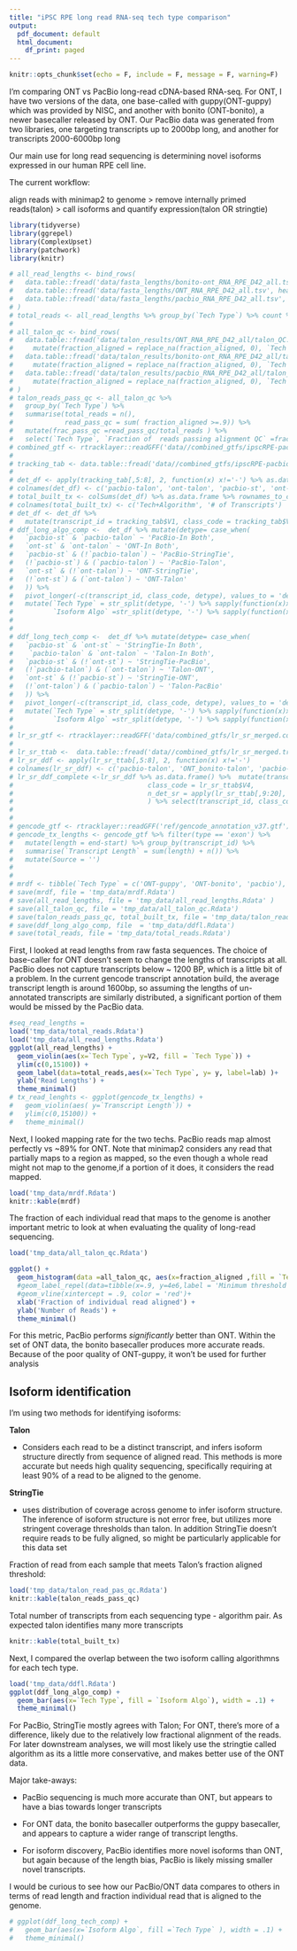```yaml
---
title: "iPSC RPE long read RNA-seq tech type comparison"
output:
  pdf_document: default
  html_document:
    df_print: paged
---
```


```r
knitr::opts_chunk$set(echo = F, include = F, message = F, warning=F)
```


I'm comparing ONT vs PacBio long-read cDNA-based RNA-seq. For ONT, I have two versions of the data, one base-called with guppy(ONT-guppy) which was provided by NISC, and another with bonito (ONT-bonito), a newer basecaller released by ONT. Our PacBio data was generated from two libraries, one targeting transcripts up to 2000bp long, and another for transcripts 2000-6000bp long

Our main use for long read sequencing is determining novel isoforms expressed in our human RPE cell line. 

The current workflow:

align reads with minimap2 to genome > remove internally primed reads(talon) > call isoforms and quantify expression(talon OR stringtie)

```r
library(tidyverse)
library(ggrepel)
library(ComplexUpset)
library(patchwork)
library(knitr)

# all_read_lengths <- bind_rows(
#   data.table::fread('data/fasta_lengths/bonito-ont_RNA_RPE_D42_all.tsv', header=F) %>% as.data.frame %>% mutate(`Tech Type` = 'ONT-bonito'),
#   data.table::fread('data/fasta_lengths/ONT_RNA_RPE_D42_all.tsv', header=F) %>% as.data.frame %>% mutate(`Tech Type` = 'ONT-guppy'),
#   data.table::fread('data/fasta_lengths/pacbio_RNA_RPE_D42_all.tsv', header = F) %>% as.data.frame %>% mutate(`Tech Type` = 'pacbio')
# )
# total_reads <- all_read_lengths %>% group_by(`Tech Type`) %>% count %>% mutate(lab = paste0('n=', n), y=15050)
# 
# all_talon_qc <- bind_rows(
#   data.table::fread('data/talon_results/ONT_RNA_RPE_D42_all/talon_QC.log', skip='#') %>% as.data.frame %>%
#     mutate(fraction_aligned = replace_na(fraction_aligned, 0), `Tech Type` = 'ONT-guppy') %>% select(`Tech Type`, fraction_aligned),
#   data.table::fread('data/talon_results/bonito-ont_RNA_RPE_D42_all/talon_QC.log', skip='#') %>% as.data.frame %>%
#     mutate(fraction_aligned = replace_na(fraction_aligned, 0), `Tech Type` = 'ONT-bonito') %>% select(`Tech Type`, fraction_aligned),
#   data.table::fread('data/talon_results/pacbio_RNA_RPE_D42_all/talon_QC.log', skip='#') %>% as.data.frame %>%
#     mutate(fraction_aligned = replace_na(fraction_aligned, 0), `Tech Type` = 'pacbio') %>% select(`Tech Type`, fraction_aligned),
# )
# talon_reads_pass_qc <- all_talon_qc %>%
#   group_by(`Tech Type`) %>%
#   summarise(total_reads = n(),
#             read_pass_qc = sum( fraction_aligned >=.9)) %>%
#   mutate(frac_pass_qc =read_pass_qc/total_reads ) %>%
#   select(`Tech Type`, `Fraction of  reads passing alignment QC` =frac_pass_qc )
# combined_gtf <- rtracklayer::readGFF('data//combined_gtfs/ipscRPE-pacbio-ONT_talon_vs_st.combined.gtf')
# 
# tracking_tab <- data.table::fread('data//combined_gtfs/ipscRPE-pacbio-ONT_talon_vs_st.tracking', header = F)
# 
# det_df <- apply(tracking_tab[,5:8], 2, function(x) x!='-') %>% as.data.frame
# colnames(det_df) <- c('pacbio-talon', 'ont-talon', 'pacbio-st', 'ont-st')
# total_built_tx <- colSums(det_df) %>% as.data.frame %>% rownames_to_column
# colnames(total_built_tx) <- c('Tech+Algorithm', '# of Transcripts')
# det_df <- det_df %>%
#   mutate(transcript_id = tracking_tab$V1, class_code = tracking_tab$V4) %>% select(transcript_id, class_code, everything())
# ddf_long_algo_comp <-  det_df %>% mutate(detype= case_when(
#   `pacbio-st` & `pacbio-talon` ~ 'PacBio-In Both',
#   `ont-st` & `ont-talon` ~ 'ONT-In Both',
#   `pacbio-st` & (!`pacbio-talon`) ~ 'PacBio-StringTie',
#   (!`pacbio-st`) & (`pacbio-talon`) ~ 'PacBio-Talon',
#   `ont-st` & (!`ont-talon`) ~ 'ONT-StringTie',
#   (!`ont-st`) & (`ont-talon`) ~ 'ONT-Talon'
#   )) %>%
#   pivot_longer(-c(transcript_id, class_code, detype), values_to = 'det') %>% filter(det) %>%
#   mutate(`Tech Type` = str_split(detype, '-') %>% sapply(function(x)x[1]),
#          `Isoform Algo` =str_split(detype, '-') %>% sapply(function(x)x[2]))
# 
# 
# ddf_long_tech_comp <-  det_df %>% mutate(detype= case_when(
#   `pacbio-st` & `ont-st` ~ 'StringTie-In Both',
#    `pacbio-talon` & `ont-talon` ~ 'Talon-In Both',
#   `pacbio-st` & (!`ont-st`) ~ 'StringTie-PacBio',
#   (!`pacbio-talon`) & (`ont-talon`) ~ 'Talon-ONT',
#   `ont-st` & (!`pacbio-st`) ~ 'StringTie-ONT',
#   (!`ont-talon`) & (`pacbio-talon`) ~ 'Talon-PacBio'
#   )) %>%
#   pivot_longer(-c(transcript_id, class_code, detype), values_to = 'det') %>% filter(det) %>%
#   mutate(`Tech Type` = str_split(detype, '-') %>% sapply(function(x)x[2]),
#          `Isoform Algo` =str_split(detype, '-') %>% sapply(function(x)x[1]))
# 
# lr_sr_gtf <- rtracklayer::readGFF('data/combined_gtfs/lr_sr_merged.combined.gtf')
# 
# lr_sr_ttab <-  data.table::fread('data//combined_gtfs/lr_sr_merged.tracking', header = F)
# lr_sr_ddf <- apply(lr_sr_ttab[,5:8], 2, function(x) x!='-')
# colnames(lr_sr_ddf) <- c('pacbio-talon', 'ONT_bonito-talon', 'pacbio-st', 'ONT_bonito-st')
# lr_sr_ddf_complete <-lr_sr_ddf %>% as.data.frame() %>%  mutate(transcript_id = lr_sr_ttab$V1,
#                                  class_code = lr_sr_ttab$V4,
#                                  n_det_sr = apply(lr_sr_ttab[,9:20], 2, function(x) x!='-') %>% rowSums,
#                                  ) %>% select(transcript_id, class_code, everything())
# 
# 
# gencode_gtf <- rtracklayer::readGFF('ref/gencode_annotation_v37.gtf')
# gencode_tx_lengths <- gencode_gtf %>% filter(type == 'exon') %>%
#   mutate(length = end-start) %>% group_by(transcript_id) %>%
#   summarise(`Transcript Length` = sum(length) + n()) %>%
#   mutate(Source = '')
# 
# 
# mrdf <- tibble(`Tech Type` = c('ONT-guppy', 'ONT-bonito', 'pacbio'), `Mapping Rate` = c('89.37%', '89.50%','99.99%'))
# save(mrdf, file = 'tmp_data/mrdf.Rdata')
# save(all_read_lengths, file = 'tmp_data/all_read_lengths.Rdata' )
# save(all_talon_qc, file = 'tmp_data/all_talon_qc.Rdata')
# save(talon_reads_pass_qc, total_built_tx, file = 'tmp_data/talon_read_pas_qc.Rdata')
# save(ddf_long_algo_comp, file  = 'tmp_data/ddfl.Rdata')
# save(total_reads, file = 'tmp_data/total_reads.Rdata')
```

First, I looked at read lengths from raw fasta sequences. The choice of base-caller for ONT doesn't seem to change the lengths of transcripts at all. PacBio does not capture transcripts below ~ 1200 BP, which is a little bit of a problem. In the current gencode transcript annotation build, the average transcript length is around 1600bp, so assuming the lengths of un-annotated transcripts are similarly distributed, a significant portion of them would be missed by the PacBio data.

```r
#seq_read_lengths = 
load('tmp_data/total_reads.Rdata')
load('tmp_data/all_read_lengths.Rdata')
ggplot(all_read_lengths) + 
  geom_violin(aes(x=`Tech Type`, y=V2, fill = `Tech Type`)) + 
  ylim(c(0,15100)) +
  geom_label(data=total_reads,aes(x=`Tech Type`, y= y, label=lab) )+ 
  ylab('Read Lengths') + 
  theme_minimal()
# tx_read_lenghts <- ggplot(gencode_tx_lengths) + 
#   geom_violin(aes( y=`Transcript Length`)) + 
#   ylim(c(0,15100)) +
#   theme_minimal()
```

Next, I looked mapping rate for the two techs. PacBio reads map almost perfectly vs ~89% for ONT. Note that minimap2 considers any read that partially maps to a region as mapped, so the even though a whole read might not map to the genome,if a portion of it does, it considers the read mapped. 


```r
load('tmp_data/mrdf.Rdata')
knitr::kable(mrdf)
```

The fraction of each individual read that maps to the genome is another important metric to look at when evaluating the quality of long-read sequencing.

```r
load('tmp_data/all_talon_qc.Rdata')

ggplot() + 
  geom_histogram(data =all_talon_qc, aes(x=fraction_aligned ,fill = `Tech Type`), alpha = .4, bins=60, position = 'identity') +
  #geom_label_repel(data=tibble(x=.9, y=4e6,label = 'Minimum threshold \nfor further analysis'), aes(x=x,y=y, label=label), nudge_x = -.15)+
  #geom_vline(xintercept = .9, color = 'red')+
  xlab('Fraction of individual read aligned') +
  ylab('Number of Reads') +
  theme_minimal()
```

For this metric, PacBio performs *significantly* better than ONT. Within the set of ONT data, the bonito basecaller produces more accurate reads. Because of the poor quality of ONT-guppy, it won't be used for further analysis

## Isoform identification

I'm using two methods for identifying isoforms:

**Talon**

- Considers each read to be a distinct transcript, and infers isoform structure directly from sequence of aligned read. This methods is more accurate but needs high quality sequencing, specifically requiring at least 90% of a read to be aligned to the genome.

**StringTie**

-  uses distribution of coverage across genome to infer isoform structure. The inference of isoform structure is not error free, but utilizes more stringent coverage thresholds than talon. In addition StringTie doesn't require reads to be fully aligned, so might be particularly applicable for this data set 

Fraction of read from each sample that meets Talon's fraction aligned threshold:

```r
load('tmp_data/talon_read_pas_qc.Rdata')
knitr::kable(talon_reads_pass_qc)
```

Total number of transcripts from each sequencing type - algorithm pair. As expected talon identifies many more transcripts

```r
knitr::kable(total_built_tx)
```

Next, I compared the overlap between the two isoform calling algorithmns for each tech type. 

```r
load('tmp_data/ddfl.Rdata')
ggplot(ddf_long_algo_comp) + 
  geom_bar(aes(x=`Tech Type`, fill = `Isoform Algo`), width = .1) + 
  theme_minimal()
```

For PacBio, StringTie mostly agrees with Talon; For ONT, there's more of a difference, likely due to the relatively low fractional alignment of the reads. For later downstream analyses, we will most likely use the stringtie called algorithm as its a little more conservative, and makes better use of the ONT data.


Major take-aways:

- PacBio sequencing is much more accurate than ONT, but appears to have a bias towards longer transcripts 

- For ONT data, the bonito basecaller outperforms the guppy basecaller, and appears to capture a wider range of transcript lengths.

- For isoform discovery, PacBio identifies more novel isoforms than ONT, but again because of the length bias, PacBio is likely missing smaller novel transcripts.


I would be curious to see how our PacBio/ONT data compares to others in terms of read length and fraction individual read that is aligned to the genome.



```r
# ggplot(ddf_long_tech_comp) + 
#   geom_bar(aes(x=`Isoform Algo`, fill =`Tech Type` ), width = .1) + 
#   theme_minimal()
```


<!-- ## Picking Transcripts to keep -->

<!-- Using some old short read samples, for the final transcriptome, keeping transcripts detected in at least one short read and one long read sample  -->

<!-- ```{r} -->
<!-- library(RBedtools) -->
<!-- all_data_trackfile <- data.table::fread('data/combined_gtfs/lr_sr_merged.tracking', header = F) -->
<!-- all_data_gtf <- rtracklayer::readGFF('data/combined_gtfs/lr_sr_merged.combined.gtf') -->
<!-- ref_gtf <- rtracklayer::readGFF('ref/gencode_annotation_v37.gtf') -->
<!-- one_lr_talon <- all_data_trackfile %>% as.data.frame %>% {.$V5 != '-' | .$V6 !='-'} -->
<!-- #one_lr_st <- all_data_trackfile %>% as.data.frame %>% {.$V7 != '-' | .$V8 !='-'} -->
<!-- one_sr <- all_data_trackfile %>% as.data.frame %>% select(V9:V20) %>% apply(2, function(x) x!='-') %>%  -->
<!--   {rowSums(.) >= 1} -->
<!-- talon_sr_lr_pass <- one_sr & one_lr_talon -->
<!-- #st_sr_lr_pass <- one_sr & one_lr_st -->
<!-- talon_sr_lr_pass_ttab <-  all_data_trackfile[talon_sr_lr_pass, ] %>% as.data.frame -->
<!-- talon_sr_lr_pass_ttab %>% pull(V4) %>% table -->
<!-- talon_sr_lr_pass_gtf <- all_data_gtf %>% as.data.frame %>% filter(transcript_id %in% talon_sr_lr_pass_ttab$V1) -->

<!-- talon_sr_lr_pass_gtf_novel_loci <-talon_sr_lr_pass_ttab %>%  -->
<!--   dplyr::filter(V4 == 'u') -->

<!-- load('/data/swamyvs/ocular_transcriptomes_pipeline/ref/rdata/all_ref_tx_exons.rdata') -->
<!-- ref_tx_bed <- all_transcripts %>%  -->
<!--   mutate(score = 100, start = start-5000, end=end+5000, start = replace(start, start<1, 1)) %>%  -->
<!--   select(seqid, start, end, origin, score, strand) %>%  -->
<!--   from_data_frame %>%  -->
<!--   RBedtools('sort', i=.) -->
<!-- talon_sr_lr_pass_ttab %>%  -->
<!--   dplyr::filter(V4 == 'u') %>% pull(V1) %>%  -->
<!--   {filter(talon_sr_lr_pass_gtf, transcript_id %in% . )} %>%  -->
<!--   filter(type == 'exon') %>%  -->
<!--   group_by(transcript_id) %>% count %>% pull(n) %>% table -->
<!-- novel_loci_bed <- talon_sr_lr_pass_ttab %>%  -->
<!--   dplyr::filter(V4 == 'u') %>% pull(V1) %>%  -->
<!--   {filter(talon_sr_lr_pass_gtf, transcript_id %in% . )} %>%  -->
<!--   filter(type == 'transcript') %>%  -->
<!--   mutate(score = 999) %>%  -->
<!--   select(seqid, start, end, transcript_id, score, strand) %>%  -->
<!--   from_data_frame %>%  -->
<!--   RBedtools('sort', i=.) -->

<!-- res <- RBedtools('intersect', options = '-s -v', a=novel_loci_bed, b=ref_tx_bed) %>% to_data_frame -->

<!-- ``` -->


<!-- ```{r} -->

<!-- {filter(talon_sr_lr_pass_gtf, transcript_id %in% res$X4  )} %>%  -->
<!--   filter(type == 'exon') %>%  -->
<!--   group_by(transcript_id) %>% count %>% pull(n) %>% table -->

<!-- ``` -->

